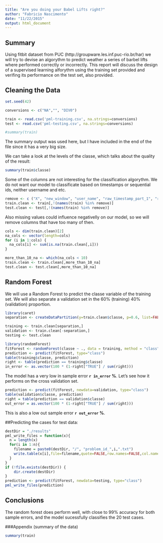```yaml
---
title: "Are you doing your Babel Lifts right?"
author: "Fabricio Nascimento"
date: "11/22/2015"
output: html_document
---
```


## Summary

Using fitbit dataset from PUC (http://groupware.les.inf.puc-rio.br/har) we will try to devise an algorythm to predict weather a series of barbel lifts where performed correctly or incorrectly. This report will discuss the design of a supervised learning alforythm using the training set provided and verifing its performance on the test set, also provided.

## Cleaning the Data
```r
set.seed(42)

conversions <- c("NA","", "DIV0")

train <- read.csv('pml-training.csv', na.strings=conversions)
test <- read.csv('pml-testing.csv', na.strings=conversions)

#summary(train)
```

The summary output was used here, but I have included in the end of the file since it has a very big size.

We can take a look at the levels of the classe, which talks about the quality of the result:
```r
summary(train$classe)
```

Some of the columns are not interesting for the classification algorythm. We do not want our model to classificate based on timestamps or sequential ids, neither username and etc.

```r
remove <- c ("X", "new_window", "user_name", "raw_timestamp_part_1", "raw_timestamp_part_2", "cvtd_timestamp")
train.clean <- train[,!(names(train) %in% remove)]
test.clean <- test[,!(names(train) %in% remove)]
```

Also missing values could influence negativelly on our model, so we will remove columns that have too many of then.

```r
cols <- dim(train.clean)[2]
na_cols <- vector(length=cols)
for (i in 1:cols) { 
  na_cols[i] <- sum(is.na(train.clean[,i]))
}

more_than_10_na <- which(na_cols < 10)
train.clean <- train.clean[,more_than_10_na]
test.clean <- test.clean[,more_than_10_na]
```

## Random Forest

We will use a Random Forest to predict the classe variable of the training set. We will also separate a validation set in the 60% (training) 40% (validation) proportion.

```r
library(caret)
separation <- createDataPartition(y=train.clean$classe, p=0.6, list=FALSE)

training <- train.clean[separation,]
validation <- train.clean[-separation,]
testing <- test.clean
```

```r
library(randomForest)
fitForest <- randomForest(classe ~ ., data = training, method = "class")
prediction <- predict(fitForest, type="class")
table(training$classe, prediction)
right <- table(prediction == training$classe)
in_error <- as.vector(100 * (1-right["TRUE"] / sum(right)))
```

The model has a very low in sample error **`r in_error` %**. Let's see how it performs on the cross validation set.

```r
prediction <- predict(fitForest, newdata=validation, type="class")
table(validation$classe, prediction)
right = table(prediction == validation$classe)
out_error = as.vector(100 * (1-right["TRUE"] / sum(right)))
```

This is also a low out sample error **`r out_error` %**.

##Predicting the cases for test data:

```r
destDir = "./results"
pml_write_files = function(x){
  n = length(x)
  for(i in 1:n){
    filename = paste0(destDir, "/", "problem_id_",i,".txt")
    write.table(x[i],file=filename,quote=FALSE,row.names=FALSE,col.names=FALSE)
  }
}
if (!file.exists(destDir)) {
    dir.create(destDir)
}
prediction <- predict(fitForest, newdata=testing, type="class")
pml_write_files(prediction)
```

## Conclusions
The random forest does perform well, with close to 99% accuracy for both sample errors, and the model sucessfully classifies the 20 test cases.

###Appendix (summary of the data)
```r
summary(train)
```